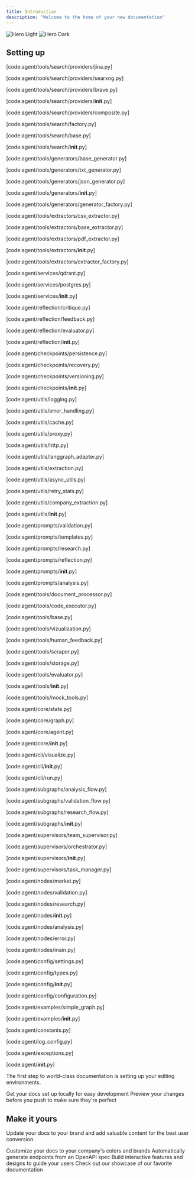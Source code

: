```yaml
---
title: Introduction
description: "Welcome to the home of your new documentation"
---
```


<img
  className="block dark:hidden"
  src="/images/hero-light.png"
  alt="Hero Light"
/>
<img
  className="hidden dark:block"
  src="/images/hero-dark.png"
  alt="Hero Dark"
/>

## Setting up

[code:agent/tools/search/providers/jina.py]

[code:agent/tools/search/providers/searxng.py]

[code:agent/tools/search/providers/brave.py]

[code:agent/tools/search/providers/__init__.py]

[code:agent/tools/search/providers/composite.py]

[code:agent/tools/search/factory.py]

[code:agent/tools/search/base.py]

[code:agent/tools/search/__init__.py]

[code:agent/tools/generators/base_generator.py]

[code:agent/tools/generators/txt_generator.py]

[code:agent/tools/generators/json_generator.py]

[code:agent/tools/generators/__init__.py]

[code:agent/tools/generators/generator_factory.py]

[code:agent/tools/extractors/csv_extractor.py]

[code:agent/tools/extractors/base_extractor.py]

[code:agent/tools/extractors/pdf_extractor.py]

[code:agent/tools/extractors/__init__.py]

[code:agent/tools/extractors/extractor_factory.py]

[code:agent/services/qdrant.py]

[code:agent/services/postgres.py]

[code:agent/services/__init__.py]

[code:agent/reflection/critique.py]

[code:agent/reflection/feedback.py]

[code:agent/reflection/evaluator.py]

[code:agent/reflection/__init__.py]

[code:agent/checkpoints/persistence.py]

[code:agent/checkpoints/recovery.py]

[code:agent/checkpoints/versioning.py]

[code:agent/checkpoints/__init__.py]

[code:agent/utils/logging.py]

[code:agent/utils/error_handling.py]

[code:agent/utils/cache.py]

[code:agent/utils/proxy.py]

[code:agent/utils/http.py]

[code:agent/utils/langgraph_adapter.py]

[code:agent/utils/extraction.py]

[code:agent/utils/async_utils.py]

[code:agent/utils/retry_stats.py]

[code:agent/utils/company_extraction.py]

[code:agent/utils/__init__.py]

[code:agent/prompts/validation.py]

[code:agent/prompts/templates.py]

[code:agent/prompts/research.py]

[code:agent/prompts/reflection.py]

[code:agent/prompts/__init__.py]

[code:agent/prompts/analysis.py]

[code:agent/tools/document_processor.py]

[code:agent/tools/code_executor.py]

[code:agent/tools/base.py]

[code:agent/tools/vizualization.py]

[code:agent/tools/human_feedback.py]

[code:agent/tools/scraper.py]

[code:agent/tools/storage.py]

[code:agent/tools/evaluator.py]

[code:agent/tools/__init__.py]

[code:agent/tools/mock_tools.py]

[code:agent/core/state.py]

[code:agent/core/graph.py]

[code:agent/core/agent.py]

[code:agent/core/__init__.py]

[code:agent/cli/visualize.py]

[code:agent/cli/__init__.py]

[code:agent/cli/run.py]

[code:agent/subgraphs/analysis_flow.py]

[code:agent/subgraphs/validation_flow.py]

[code:agent/subgraphs/research_flow.py]

[code:agent/subgraphs/__init__.py]

[code:agent/supervisors/team_supervisor.py]

[code:agent/supervisors/orchestrator.py]

[code:agent/supervisors/__init__.py]

[code:agent/supervisors/task_manager.py]

[code:agent/nodes/market.py]

[code:agent/nodes/validation.py]

[code:agent/nodes/research.py]

[code:agent/nodes/__init__.py]

[code:agent/nodes/analysis.py]

[code:agent/nodes/error.py]

[code:agent/nodes/main.py]

[code:agent/config/settings.py]

[code:agent/config/types.py]

[code:agent/config/__init__.py]

[code:agent/config/configuration.py]

[code:agent/examples/simple_graph.py]

[code:agent/examples/__init__.py]

[code:agent/constants.py]

[code:agent/log_config.py]

[code:agent/exceptions.py]

[code:agent/__init__.py]

The first step to world-class documentation is setting up your editing environments.

<CardGroup cols={2}>
  <Card
    title="Edit Your Docs"
    icon="pen-to-square"
    href="https://mintlify.com/docs/quickstart"
  >
    Get your docs set up locally for easy development
  </Card>
  <Card
    title="Preview Changes"
    icon="image"
    href="https://mintlify.com/docs/development"
  >
    Preview your changes before you push to make sure they're perfect
  </Card>
</CardGroup>

## Make it yours

Update your docs to your brand and add valuable content for the best user conversion.

<CardGroup cols={2}>
  <Card
    title="Customize Style"
    icon="palette"
    href="https://mintlify.com/docs/settings/global"
  >
    Customize your docs to your company's colors and brands
  </Card>
  <Card
    title="Reference APIs"
    icon="code"
    href="https://mintlify.com/docs/api-playground/openapi"
  >
    Automatically generate endpoints from an OpenAPI spec
  </Card>
  <Card
    title="Add Components"
    icon="screwdriver-wrench"
    href="https://mintlify.com/docs/content/components/accordions"
  >
    Build interactive features and designs to guide your users
  </Card>
  <Card
    title="Get Inspiration"
    icon="stars"
    href="https://mintlify.com/customers"
  >
    Check out our showcase of our favorite documentation
  </Card>
</CardGroup>
